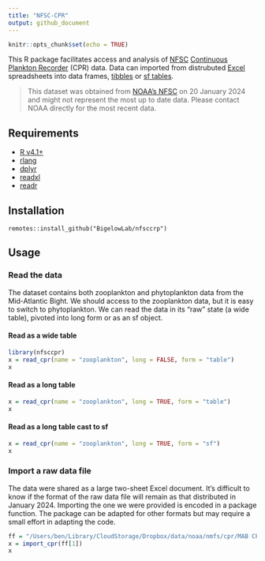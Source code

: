 ```yaml
---
title: "NFSC-CPR"
output: github_document
---
```


```r
knitr::opts_chunk$set(echo = TRUE)
```

This R package facilitates access and analysis of [NFSC](https://www.fisheries.noaa.gov/about/northeast-fisheries-science-center) [Continuous Plankton Recorder](https://en.wikipedia.org/wiki/Continuous_Plankton_Recorder) (CPR) data.  Data can imported from distrubuted [Excel](https://en.wikipedia.org/wiki/Microsoft_Excel) spreadsheets into data frames, [tibbles](https://tibble.tidyverse.org/) or [sf tables](https://r-spatial.github.io/sf/).

>This dataset was obtained from [NOAA's NFSC](https://www.fisheries.noaa.gov/about/northeast-fisheries-science-center) on 20 January 2024 and might not represent the most up to date data. Please contact NOAA directly for the most recent data.

## Requirements

+ [R v4.1+](https://www.r-project.org/)
+ [rlang](https://CRAN.R-project.org/package=rlang)
+ [dplyr](https://CRAN.R-project.org/package=dplyr)
+ [readxl](https://CRAN.R-project.org/package=readxl)
+ [readr](https://CRAN.R-project.org/package=readr)

## Installation

```
remotes::install_github("BigelowLab/nfsccrp")
```

## Usage

### Read the data

The dataset contains both zooplankton and phytoplankton data from the Mid-Atlantic Bight.  We should access to the zooplankton data, but it is easy to switch to phytoplankton.  We can read the data in its "raw" state (a wide table), pivoted into long form or as an sf object.

####  Read as a wide table
```r
library(nfsccpr)
x = read_cpr(name = "zooplankton", long = FALSE, form = "table")
x
```


#### Read as a long table
```r
x = read_cpr(name = "zooplankton", long = TRUE, form = "table")
x
```

#### Read as a long table cast to sf
```r
x = read_cpr(name = "zooplankton", long = TRUE, form = "sf")
x
```




### Import a raw data file

The data were shared as a large two-sheet Excel document. It's difficult to know if the format of the raw data file will remain as that distributed in January 2024.  Importing the one we were provided is encoded in a package function.  The package can be adapted for other formats but may require a small effort in adapting the code.

```r
ff = "/Users/ben/Library/CloudStorage/Dropbox/data/noaa/nmfs/cpr/MAB CPR (Jan 20, 2024 update).xlsx"
x = import_cpr(ff[1])
x
```